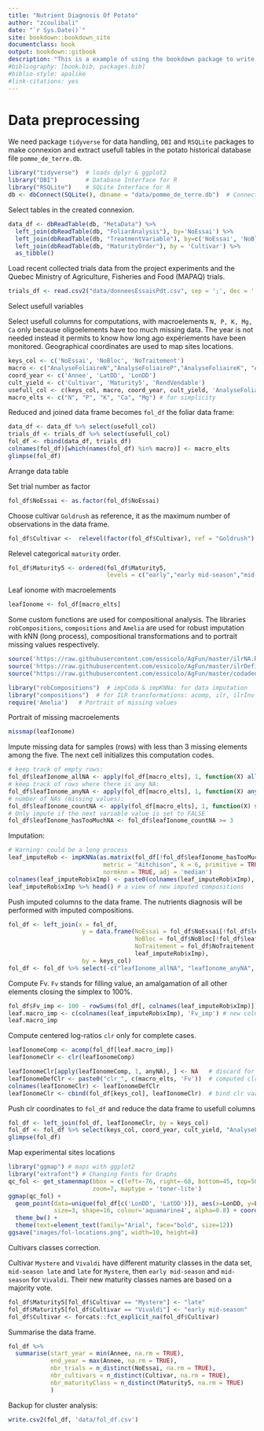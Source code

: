 ```yaml
--- 
title: "Nutrient Diagnosis Of Potato"
author: "zcoulibali"
date: "`r Sys.Date()`"
site: bookdown::bookdown_site
documentclass: book
output: bookdown::gitbook
description: "This is a example of using the bookdown package to write a book for publication on Github. The output format for this example is bookdown::gitbook. Next features are set for after (bibliography and links)."
#bibliography: [book.bib, packages.bib]
#biblio-style: apalike
#link-citations: yes
---
```


# Data preprocessing

We need package `tidyverse` for data handling, `DBI` and `RSQLite` packages to make connexion and extract usefull tables in the potato historical database file `pomme_de_terre.db`.

```r
library("tidyverse")  # loads dplyr & ggplot2
library("DBI")        # Database Interface for R
library("RSQLite")    # SQLite Interface for R
db <- dbConnect(SQLite(), dbname = "data/pomme_de_terre.db")  # Connect to potato database
```

Select tables in the created connexion.

```r
data_df <- dbReadTable(db, "MetaData") %>% 
  left_join(dbReadTable(db, "FoliarAnalysis"), by='NoEssai') %>% 
  left_join(dbReadTable(db, "TreatmentVariable"), by=c('NoEssai', 'NoBloc', 'NoTraitement')) %>% 
  left_join(dbReadTable(db, "MaturityOrder"), by = 'Cultivar') %>% 
  as_tibble()
```

Load recent collected trials data from the project experiments and the Quebec Ministry of Agriculture, Fisheries and Food (MAPAQ) trials.

```r
trials_df <- read.csv2("data/donneesEssaisPdt.csv", sep = ';', dec = '.')
```

Select usefull variables

Select usefull columns for computations, with macroelements `N, P, K, Mg, Ca` only because oligoelements have too much missing data. The year is not needed instead it permits to know how long ago expériements have been monitored. Geographical coordinates are used to map sites locations.

```r
keys_col <- c('NoEssai', 'NoBloc', 'NoTraitement')
macro <- c("AnalyseFoliaireN","AnalyseFoliaireP","AnalyseFoliaireK", "AnalyseFoliaireCa","AnalyseFoliaireMg")
coord_year <- c('Annee', 'LatDD', 'LonDD')
cult_yield <- c('Cultivar', 'Maturity5', 'RendVendable')
usefull_col <- c(keys_col, macro, coord_year, cult_yield, 'AnalyseFoliaireStade')
macro_elts <- c("N", "P", "K", "Ca", "Mg") # for simplicity
```

Reduced and joined data frame becomes `fol_df` the foliar data frame:

```r
data_df <- data_df %>% select(usefull_col)
trials_df <- trials_df %>% select(usefull_col)
fol_df <- rbind(data_df, trials_df)
colnames(fol_df)[which(names(fol_df) %in% macro)] <- macro_elts
glimpse(fol_df)
```

Arrange data table

Set trial number as factor

```r
fol_df$NoEssai <- as.factor(fol_df$NoEssai)
```

Choose cultivar `Goldrush` as reference, it as the maximum number of observations in the data frame.

```r
fol_df$Cultivar <-  relevel(factor(fol_df$Cultivar), ref = "Goldrush")
```

Relevel categorical `maturity` order.

```r
fol_df$Maturity5 <- ordered(fol_df$Maturity5, 
                            levels = c("early","early mid-season","mid-season","mid-season late","late"))
```

Leaf ionome with macroelements

```r
leafIonome <- fol_df[macro_elts]
```

Some custom functions are used for compositional analysis. The libraries `robCompositions`, `compositions` and `Amelia` are used for robust imputation with kNN (long process), compositional transformations and to portrait missing values respectively.

```r
source('https://raw.githubusercontent.com/essicolo/AgFun/master/ilrNA.R')
source('https://raw.githubusercontent.com/essicolo/AgFun/master/ilrDefinition.R')
source("https://raw.githubusercontent.com/essicolo/AgFun/master/codadend2.R")
```

```r
library("robCompositions")  # impCoda & impKNNa: for data imputation
library("compositions")  # for ILR transformations: acomp, ilr, ilrInv
require('Amelia')   # Portrait of missing values
```

Portrait of missing macroelements

```r
missmap(leafIonome)
```

Impute missing data for samples (rows) with less than 3 missing elements among the five. The next cell initializes this computation codes.

```r
# keep track of empty rows:
fol_df$leafIonome_allNA <- apply(fol_df[macro_elts], 1, function(X) all(is.na(X)))
# keep track of rows where there is any NA:
fol_df$leafIonome_anyNA <- apply(fol_df[macro_elts], 1, function(X) any(is.na(X)))
# number of NAs (missing values):
fol_df$leafIonome_countNA <- apply(fol_df[macro_elts], 1, function(X) sum(is.na(X)))
# Only impute if the next variable value is set to FALSE
fol_df$leafIonome_hasTooMuchNA <- fol_df$leafIonome_countNA >= 3
```

Imputation:

```r
# Warning: could be a long process
leaf_imputeRob <- impKNNa(as.matrix(fol_df[!fol_df$leafIonome_hasTooMuchNA, macro_elts]),
                           metric = "Aitchison", k = 6, primitive = TRUE,
                           normknn = TRUE, adj = 'median')
colnames(leaf_imputeRob$xImp) <- paste0(colnames(leaf_imputeRob$xImp), '_imp')
leaf_imputeRob$xImp %>% head() # a view of new imputed compositions
```

Push imputed columns to the data frame. The nutrients diagnosis will be performed with imputed compositions.

```r
fol_df <- left_join(x = fol_df,
                     y = data.frame(NoEssai = fol_df$NoEssai[!fol_df$leafIonome_hasTooMuchNA],
                                    NoBloc = fol_df$NoBloc[!fol_df$leafIonome_hasTooMuchNA],
                                    NoTraitement = fol_df$NoTraitement[!fol_df$leafIonome_hasTooMuchNA],
                                    leaf_imputeRob$xImp),
                     by = keys_col)
fol_df <- fol_df %>% select(-c("leafIonome_allNA", "leafIonome_anyNA", "leafIonome_countNA",                                                     "leafIonome_hasTooMuchNA"))
```

Compute Fv. `Fv` stands for filling value, an amalgamation of all other elements closing the simplex to 100%.

```r
fol_df$Fv_imp <- 100 - rowSums(fol_df[, colnames(leaf_imputeRob$xImp)]) # computes the Fv
leaf.macro_imp <- c(colnames(leaf_imputeRob$xImp), 'Fv_imp') # new colnames vector of macroelements
leaf.macro_imp
```

Compute centered log-ratios `clr` only for complete cases.

```r
leafIonomeComp <- acomp(fol_df[leaf.macro_imp])
leafIonomeClr <- clr(leafIonomeComp)
```

```r
leafIonomeClr[apply(leafIonomeComp, 1, anyNA), ] <- NA   # discard for rows with any NA
leafIonomeDefClr <- paste0("clr_", c(macro_elts, 'Fv'))  # computed clr colnames vector
colnames(leafIonomeClr) <- leafIonomeDefClr
leafIonomeClr <- cbind(fol_df[keys_col], leafIonomeClr)  # bind clr variables to keys columns
```

Push clr coordinates to `fol_df` and reduce the data frame to usefull columns

```r
fol_df <- left_join(fol_df, leafIonomeClr, by = keys_col)
fol_df <- fol_df %>% select(keys_col, coord_year, cult_yield, "AnalyseFoliaireStade", leafIonomeDefClr)
glimpse(fol_df)
```

Map experimental sites locations

```r
library("ggmap") # maps with ggplot2
library("extrafont") # Changing Fonts for Graphs
qc_fol <- get_stamenmap(bbox = c(left=-76, right=-68, bottom=45, top=50), 
                        zoom=7, maptype = 'toner-lite')
ggmap(qc_fol) +
  geom_point(data=unique(fol_df[c('LonDD', 'LatDD')]), aes(x=LonDD, y=LatDD),
             size=3, shape=16, colour='aquamarine4', alpha=0.8) + coord_map("mercator") +
  theme_bw() +
  theme(text=element_text(family="Arial", face="bold", size=12))
ggsave("images/fol-locations.png", width=10, height=8)
```

Cultivars classes correction. 

Cultivar `Mystere` and `Vivaldi` have different maturity classes in the data set, `mid-season late` and `late` for `Mystere`, then `early mid-season` and `mid-season` for `Vivaldi`. Their new maturity classes names are based on a majority vote.

```r
fol_df$Maturity5[fol_df$Cultivar == "Mystere"] <- "late"
fol_df$Maturity5[fol_df$Cultivar == "Vivaldi"] <- "early mid-season"
fol_df$Cultivar <- forcats::fct_explicit_na(fol_df$Cultivar)
```

Summarise the data frame.

```r
fol_df %>%
  summarise(start_year = min(Annee, na.rm = TRUE),
            end_year = max(Annee, na.rm = TRUE),
            nbr_trials = n_distinct(NoEssai, na.rm = TRUE),
            nbr_cultivars = n_distinct(Cultivar, na.rm = TRUE),
            nbr_maturityClass = n_distinct(Maturity5, na.rm = TRUE)
            )
```

Backup for cluster analysis:

```r
write.csv2(fol_df, 'data/fol_df.csv')
```
